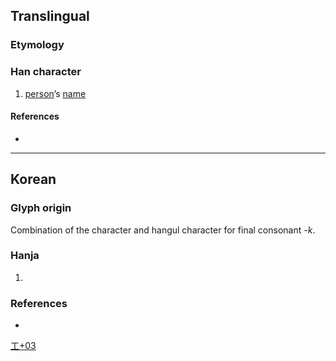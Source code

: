 {{character info}}
==Translingual==

===Etymology===

===Han character===
{{Han char|rn=48|rad=工|as=03|sn=6|four=|canj=SSN,XSSN|ids=⿱巨𠃍}}

# [[person]]’s [[name]]

====References====
* {{Han ref|kx=0325.171|dj=0629.040|hdz=10082.051|uh=5DEA|ud=24042}}

----

==Korean==

===Glyph origin===
{{ko-etym-gukja}} Combination of the character {{m|ko|巨|ts=[[거]]|tr=geo}} and hangul character {{ko-l|ㄱ}} for final consonant ''-k''.

===Hanja===
{{ko-hanja|[[사람]] [[이름]]|걱}}

# {{hanja form of|[[걱]]/[[꺽]]|{{n-g|[[hanja]] used for [[transliteration]], mainly used in [[personal name]]s}}}}
#: {{uxi|ko|임'''꺽'''정 (林'''巪'''正)|tr=Im '''Kkeok'''jeong|[[w:Im Kkeokjeong|Im Kkeokjeong]], a leader of a peasant rebellion in the Hwanghae Province during 1559 to 1562}}

===References===
* {{R:hanjadoc|2950}}

[[Category:Korean-only CJKV Characters|工+03]]